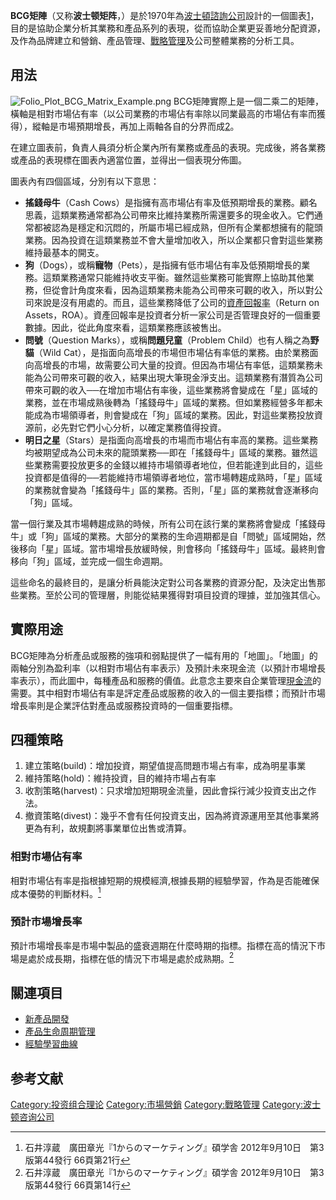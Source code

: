 '''BCG矩陣'''（又称'''波士顿矩阵'''，{{lang-en|BCG Matrix}}）是{{link-en|布鲁斯·亨德森|Bruce Henderson}}於1970年為[[波士頓諮詢公司|波士頓諮詢公司]]設計的一個圖表[https://web.archive.org/web/20121029005718/http://www.bcg.com/about_bcg/history/history_1968.aspx]，目的是協助企業分析其業務和產品系列的表現，從而協助企業更妥善地分配資源，及作為品牌建立和營銷、產品管理、[[戰略管理|戰略管理]]及公司整體業務的分析工具。

== 用法 ==
[[File:Folio_Plot_BCG_Matrix_Example.png|thumb]]
BCG矩陣實際上是一個二乘二的矩陣，橫軸是相對市場佔有率（以公司業務的市場佔有率除以同業最高的市場佔有率而獲得），縱軸是市場預期增長，再加上兩軸各自的分界而成[https://web.archive.org/web/20121029005718/http://www.bcg.com/about_bcg/history/history_1968.aspx]。

在建立圖表前，負責人員須分析企業內所有業務或產品的表現。完成後，將各業務或產品的表現標在圖表內適當位置，並得出一個表現分佈圖。

圖表內有四個區域，分別有以下意思：
* '''搖錢母牛'''（Cash Cows）是指擁有高市場佔有率及低預期增長的業務。顧名思義，這類業務通常都為公司帶來比維持業務所需還要多的現金收入。它們通常都被認為是穩定和沉悶的，所屬市場已經成熟，但所有企業都想擁有的龍頭業務。因為投資在這類業務並不會大量增加收入，所以企業都只會對這些業務維持最基本的開支。
* '''狗'''（Dogs），或稱'''寵物'''（Pets），是指擁有低市場佔有率及低預期增長的業務。這類業務通常只能維持收支平衡。雖然這些業務可能實際上協助其他業務，但從會計角度來看，因為這類業務未能為公司帶來可觀的收入，所以對公司來說是沒有用處的。而且，這些業務降低了公司的[[資產回報率|資產回報率]]（Return on Assets，ROA）。資產回報率是投資者分析一家公司是否管理良好的一個重要數據。因此，從此角度來看，這類業務應該被售出。
* '''問號'''（Question Marks），或稱'''問題兒童'''（Problem Child）也有人稱之為'''野貓'''（Wild Cat），是指面向高增長的市場但市場佔有率低的業務。由於業務面向高增長的市場，故需要公司大量的投資。但因為市場佔有率低，這類業務未能為公司帶來可觀的收入，結果出現大筆現金淨支出。這類業務有潛質為公司帶來可觀的收入──在增加市場佔有率後，這些業務將會變成在「星」區域的業務，並在市場成熟後轉為「搖錢母牛」區域的業務。但如業務經營多年都未能成為市場領導者，則會變成在「狗」區域的業務。因此，對這些業務投放資源前，必先對它們小心分析，以確定業務值得投資。
* '''明日之星'''（Stars）是指面向高增長的市場而市場佔有率高的業務。這些業務均被期望成為公司未來的龍頭業務──即在「搖錢母牛」區域的業務。雖然這些業務需要投放更多的金錢以維持市場領導者地位，但若能達到此目的，這些投資都是值得的──若能維持市場領導者地位，當市場轉趨成熟時，「星」區域的業務就會變為「搖錢母牛」區的業務。否則，「星」區的業務就會逐漸移向「狗」區域。

當一個行業及其市場轉趨成熟的時候，所有公司在該行業的業務將會變成「搖錢母牛」或「狗」區域的業務。大部分的業務的生命週期都是自「問號」區域開始，然後移向「星」區域。當市場增長放緩時候，則會移向「搖錢母牛」區域。最終則會移向「狗」區域，並完成一個生命週期。

這些命名的最終目的，是讓分析員能決定對公司各業務的資源分配，及決定出售那些業務。至於公司的管理層，則能從結果獲得對項目投資的理據，並加強其信心。

== 實際用途 ==
BCG矩陣為分析產品或服務的強項和弱點提供了一幅有用的「地圖」。「地圖」的兩軸分別為盈利率（以相對市場佔有率表示）及預計未來現金流（以預計市場增長率表示），而此圖中，每種產品和服務的價值。此意念主要來自企業管理[[現金流|現金流]]的需要。其中相對市場佔有率是評定產品或服務的收入的一個主要指標；而預計市場增長率則是企業評估對產品或服務投資時的一個重要指標。
==四種策略==
#建立策略(build)：增加投資，期望值提高問題市場占有率，成為明星事業
#維持策略(hold)：維持投資，目的維持市場占有率
#收割策略(harvest)：只求增加短期現金流量，因此會採行減少投資支出之作法。
#撤資策略(divest)：幾乎不會有任何投資支出，因為將資源運用至其他事業將更為有利，故規劃將事業單位出售或清算。

===相對市場佔有率===
相對市場佔有率是指根據短期的規模經濟,根據長期的經驗學習，作為是否能確保成本優勢的判斷材料。<ref>石井淳蔵　廣田章光『1からのマーケティング』碩学舎  2012年9月10日　第3版第44發行 66頁第21行</ref>

===預計市場增長率===
預計市場增長率是市場中製品的盛衰週期在什麼時期的指標。指標在高的情況下市場是處於成長期，指標在低的情況下市場是處於成熟期。<ref>石井淳蔵　廣田章光『1からのマーケティング』碩学舎  2012年9月10日　第3版第44發行 66頁第14行</ref>

== 關連項目 ==
* [[新產品開發|新產品開發]]
* [[產品生命周期管理_(市場)|產品生命周期管理]]
* [[經驗學習曲線|經驗學習曲線]]

== 参考文献 ==
<references />


{{策略计划工具}}

[[Category:投资组合理论|Category:投资组合理论]]
[[Category:市場營銷|Category:市場營銷]]
[[Category:戰略管理|Category:戰略管理]]
[[Category:波士顿咨询公司|Category:波士顿咨询公司]]